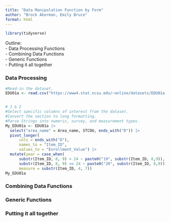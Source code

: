 ```yaml
---
title: "Data Manipulation Function by Form"
author: "Brock Akerman, Emily Bruce"
format: html
---
```


```r
library(tidyverse)
```

Outline:\
- Data Processing Functions\
- Combining Data Functions\
- Generic Functions\
- Putting it all together\

### Data Processing

```r
#Read-in the dataset.
EDU01a <- read.csv("https://www4.stat.ncsu.edu/~online/datasets/EDU01a.csv")


# 1 & 2
#Select specific columns of interest from the dataset.
#Convert the section to long formatting. 
#Parse Strings into numeric, survey, and measurement types.  
My_EDU01a <- EDU01a |>
  select("area_name" = Area_name, STCOU, ends_with("D")) |>
  pivot_longer(
      cols = ends_with("D"),
      names_to = "Item_ID",
      values_to = "Enrollment_Value") |>
  mutate(year = case_when(
      substr(Item_ID, 8, 9) > 24 ~ paste0("19", substr(Item_ID, 8,9)),  
      substr(Item_ID, 8, 9) <= 24 ~ paste0("20", substr(Item_ID, 8,9))),
      measure = substr(Item_ID, 4, 7))
My_EDU01a
```

  
### Combining Data Functions

### Generic Functions

### Putting it all together


